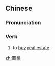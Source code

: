 {{also|置业}}
==Chinese==
{{zh-forms|s=置业}}

===Pronunciation===
{{zh-pron
|m=zhìyè
|c=zi3 jip6
|cat=v
}}

===Verb===
{{zh-verb}}

# to [[buy]] [[real estate]]

[[zh:置業]]